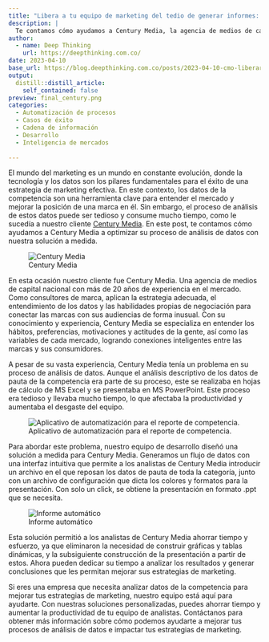 ```yaml
---
title: "Libera a tu equipo de marketing del tedio de generar informes: colaborando con Century Media"
description: |
  Te contamos cómo ayudamos a Century Media, la agencia de medios de capital nacional más grande del país, a modernizar su proceso de análisis en marketing. Pasamos de hojas de cálculo a una solución a medida que automatizó el análisis y la presentación de informes. Ahora, los analistas de Century Media pueden concentrarse en el análisis de datos y la generación de conclusiones en lugar de gastar tiempo en la preparación manual de informes. ¿Quieres liberar a tu equipo de marketing de tareas tediosas y concentrarte en resultados? Contáctanos y descubre cómo podemos ayudarte.
author:
  - name: Deep Thinking
    url: https://deepthinking.com.co/
date: 2023-04-10
base_url: https://blog.deepthinking.com.co/posts/2023-04-10-cmo-liberar-a-tu-equipo-de-marketing-del-trabajo-tedioso-de-generacin-de-informes-nuestra-colaboracin-con-century-media/
output:
  distill::distill_article:
    self_contained: false
preview: final_century.png
categories:
  - Automatización de procesos
  - Casos de éxito
  - Cadena de información
  - Desarrollo
  - Inteligencia de mercados
  
---
```



El mundo del marketing es un mundo en constante evolución, donde la tecnología y los datos son los pilares fundamentales para el éxito de una estrategia de marketing efectiva. En este contexto, los datos de la competencia son una herramienta clave para entender el mercado y mejorar la posición de una marca en él. Sin embargo, el proceso de análisis de estos datos puede ser tedioso y consume mucho tiempo, como le sucedía a nuestro cliente [Century Media](https://century-media.net/){target="_blank"}. En este post, te contamos cómo ayudamos a Century Media a optimizar su proceso de análisis de datos con nuestra solución a medida.

![Century Media](final_century.png)

En esta ocasión nuestro cliente fue Century Media. Una agencia de medios de capital nacional con más de 20 años de experiencia en el mercado. Como consultores de marca, aplican la estrategia adecuada, el entendimiento de los datos y las habilidades propias de negociación para conectar las marcas con sus audiencias de forma inusual. Con su conocimiento y experiencia, Century Media se especializa en entender los hábitos, preferencias, motivaciones y actitudes de la gente, así como las variables de cada mercado, logrando conexiones inteligentes entre las marcas y sus consumidores.

A pesar de su vasta experiencia, Century Media tenía un problema en su proceso de análisis de datos. Aunque el análisis descriptivo de los datos de pauta de la competencia era parte de su proceso, este se realizaba en hojas de cálculo de MS Excel y se presentaba en MS PowerPoint. Este proceso era tedioso y llevaba mucho tiempo, lo que afectaba la productividad y aumentaba el desgaste del equipo.

![Aplicativo de automatización para el reporte de competencia.](aplicativo.png)

Para abordar este problema, nuestro equipo de desarrollo diseñó una solución a medida para Century Media. Generamos un flujo de datos con una interfaz intuitiva que permite a los analistas de Century Media introducir un archivo en el que reposan los datos de pauta de toda la categoría, junto con un archivo de configuración que dicta los colores y formatos para la presentación. Con solo un click, se obtiene la presentación en formato .ppt que se necesita.

![Informe automático](resultado.png)

Esta solución permitió a los analistas de Century Media ahorrar tiempo y esfuerzo, ya que eliminaron la necesidad de construir gráficas y tablas dinámicas, y la subsiguiente construcción de la presentación a partir de estos. Ahora pueden dedicar su tiempo a analizar los resultados y generar conclusiones que les permitan mejorar sus estrategias de marketing.

Si eres una empresa que necesita analizar datos de la competencia para mejorar tus estrategias de marketing, nuestro equipo está aquí para ayudarte. Con nuestras soluciones personalizadas, puedes ahorrar tiempo y aumentar la productividad de tu equipo de analistas. Contáctanos para obtener más información sobre cómo podemos ayudarte a mejorar tus procesos de análisis de datos e impactar tus estrategias de marketing.